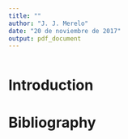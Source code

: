 ```yaml
---
title: ""
author: "J. J. Merelo"
date: "20 de noviembre de 2017"
output: pdf_document
---
```


```r
```

# Introduction


# Bibliography